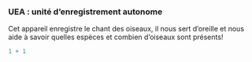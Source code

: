 ### UEA : unité d'enregistrement autonome

Cet appareil enregistre le chant des oiseaux, il nous sert d'oreille et nous aide à savoir quelles espèces et combien d'oiseaux sont présents!

```r
1 + 1
```
